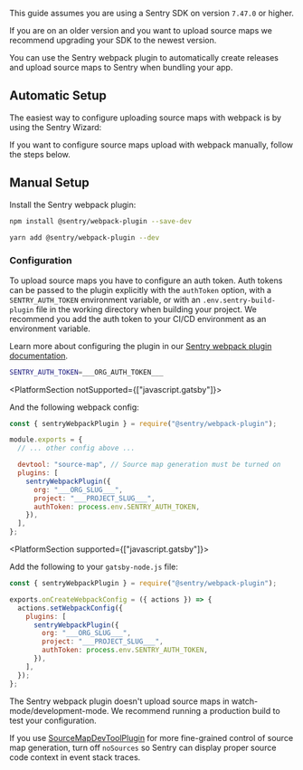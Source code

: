 <Note>

This guide assumes you are using a Sentry SDK on version `7.47.0` or higher.

If you are on an older version and you want to upload source maps we recommend upgrading your SDK to the newest version.

</Note>

You can use the Sentry webpack plugin to automatically create releases and upload source maps to Sentry when bundling your app.

## Automatic Setup

The easiest way to configure uploading source maps with webpack is by using the Sentry Wizard:

<Include name="sourcemaps-wizard-instructions.mdx" />

If you want to configure source maps upload with webpack manually, follow the steps below.

## Manual Setup

Install the Sentry webpack plugin:

```bash {tabTitle:npm}
npm install @sentry/webpack-plugin --save-dev
```

```bash {tabTitle:Yarn}
yarn add @sentry/webpack-plugin --dev
```

### Configuration

To upload source maps you have to configure an auth token.
Auth tokens can be passed to the plugin explicitly with the `authToken` option, with a `SENTRY_AUTH_TOKEN` environment variable, or with an `.env.sentry-build-plugin` file in the working directory when building your project.
We recommend you add the auth token to your CI/CD environment as an environment variable.

Learn more about configuring the plugin in our [Sentry webpack plugin documentation](https://www.npmjs.com/package/@sentry/webpack-plugin).

<OrgAuthTokenNote />

```bash {filename:.env.sentry-build-plugin}
SENTRY_AUTH_TOKEN=___ORG_AUTH_TOKEN___
```

<PlatformSection notSupported={["javascript.gatsby"]}>

<SignInNote />

And the following webpack config:

```javascript {filename:webpack.config.js}
const { sentryWebpackPlugin } = require("@sentry/webpack-plugin");

module.exports = {
  // ... other config above ...

  devtool: "source-map", // Source map generation must be turned on
  plugins: [
    sentryWebpackPlugin({
      org: "___ORG_SLUG___",
      project: "___PROJECT_SLUG___",
      authToken: process.env.SENTRY_AUTH_TOKEN,
    }),
  ],
};
```

</PlatformSection>

<PlatformSection supported={["javascript.gatsby"]}>

Add the following to your `gatsby-node.js` file:

<SignInNote />

```javascript {filename:gatsby-node.js}
const { sentryWebpackPlugin } = require("@sentry/webpack-plugin");

exports.onCreateWebpackConfig = ({ actions }) => {
  actions.setWebpackConfig({
    plugins: [
      sentryWebpackPlugin({
        org: "___ORG_SLUG___",
        project: "___PROJECT_SLUG___",
        authToken: process.env.SENTRY_AUTH_TOKEN,
      }),
    ],
  });
};
```

</PlatformSection>

<Note>

The Sentry webpack plugin doesn't upload source maps in watch-mode/development-mode.
We recommend running a production build to test your configuration.

</Note>

<Note>

If you use [SourceMapDevToolPlugin](https://webpack.js.org/plugins/source-map-dev-tool-plugin) for more fine-grained control of source map generation, turn off `noSources` so Sentry can display proper source code context in event stack traces.

</Note>
